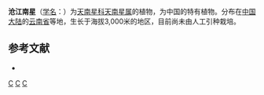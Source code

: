 {{Speciesbox 
| taxon = Arisaema bonatianum
| authority = Engl.
}}
'''沧江南星'''（[[学名|学名]]：{{lang|la|''Arisaema bonatianum''}}）为[[天南星科|天南星科]][[天南星属|天南星属]]的植物，为中国的特有植物。分布在[[中国大陆|中国大陆]]的[[云南省|云南省]]等地，生长于海拔3,000米的地区，目前尚未由人工引种栽培。

== 参考文献 ==
<div class="references-small">
* {{cite web| url =http://www.bioinfo.cn/db05/KmzwSpecies.php?action=view&id=805| title =沧江南星| work =《中国高等植物数据库全库》| publisher =中国科学院微生物研究所| author =昆明植物研究所| accessdate =2009-02-21| deadurl =yes| archiveurl =https://web.archive.org/web/20160305024949/http://www.bioinfo.cn/db05/KmzwSpecies.php?action=view&id=805| archivedate =2016-03-05}}
</div>
{{Taxonbar|from=Q11141046}}

{{DEFAULTSORT:Arisaema bonatianum}}
[[Category:天南星属|C]]
[[Category:中國特有植物|C]]
[[Category:云南植物|C]]